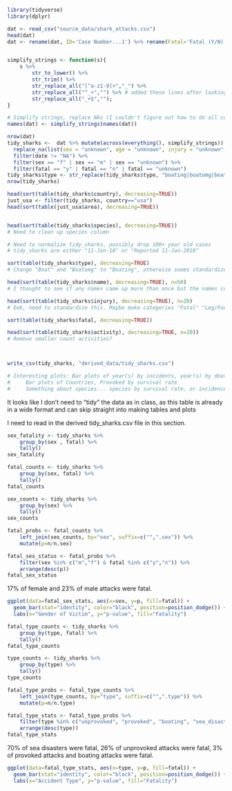 


```r
library(tidyverse)
library(dplyr)

```

```r
dat <- read_csv("source_data/shark_attacks.csv")
head(dat)
dat <- rename(dat, ID='Case Number...1') %>% rename(Fatal='Fatal (Y/N)')


simplify_strings <- function(s){
    s %>% 
        str_to_lower() %>%
        str_trim() %>%
        str_replace_all("[^a-z1-9]+","_") %>%
        str_replace_all("^_+","") %>% # added these lines after looking at the data
        str_replace_all("_+$","");
}

# Simplify strings, replace NAs (I couldn't figure out how to do all columns at once), filter out rows with bad info
names(dat) <- simplify_strings(names(dat))

nrow(dat)
tidy_sharks <-  dat %>% mutate(across(everything(), simplify_strings)) %>%
  replace_na(list(sex = "unknown", age = "unknown", injury = "unknown", fatal = "unknown", species = "unknown")) %>%
  filter(date != "NA") %>%
  filter(sex == "f" | sex == "m" | sex == "unknown") %>%
  filter(fatal == "y" | fatal == "n" | fatal == "unknown")
tidy_sharks$type <- str_replace(tidy_sharks$type, "boating|boatomg|boat", "boating")
nrow(tidy_sharks)

head(sort(table(tidy_sharks$country), decreasing=TRUE))
just_usa <- filter(tidy_sharks, country=="usa")
head(sort(table(just_usa$area), decreasing=TRUE))


head(sort(table(tidy_sharks$species), decreasing=TRUE))
# Need to clean up species column

# Need to normalize tidy_sharks, possibly drop 100+ year old cases
# tidy_sharks are either "11-Jan-18" or "Reported 11-Jan-2018"

sort(table(tidy_sharks$type), decreasing=TRUE)
# Change "Boat" and "Boatomg" to "Boating", otherwise seems standardized

head(sort(table(tidy_sharks$name), decreasing=TRUE), n=50)
# I thought to see if any names came up more than once but the names column does not seem to be very helpful, perhaps ignore for now. 

head(sort(table(tidy_sharks$injury), decreasing=TRUE), n=20)
# Eek, need to standardize this. Maybe make categories "Fatal" "Leg/Foot" "None" "Arm/Hand" "Minor Injury" ...

sort(table(tidy_sharks$fatal, decreasing=TRUE))

head(sort(table(tidy_sharks$activity), decreasing=TRUE, n=20))
# Remove smaller count activities?



write_csv(tidy_sharks, "derived_data/tidy_sharks.csv")
```



```r
# Interesting plots: Bar plots of year(s) by incidents, year(s) by deaths, year(s) by survival rate (non-fatal/incidents)
#     Bar plots of Countries, Provoked by survival rate
#     Something about species... species by survival rate, or incidence


```

It looks like I don't need to "tidy" the data as in class, as this table is already in a wide format and can skip straight into making tables and plots

I need to read in the derived tidy_sharks.csv file in this section.

```r
sex_fatality <- tidy_sharks %>%
    group_by(sex , fatal) %>%
    tally()
sex_fatality
```

```r
fatal_counts <- tidy_sharks %>%
    group_by(sex, fatal) %>%
    tally()
fatal_counts

sex_counts <- tidy_sharks %>%
    group_by(sex) %>%
    tally()
sex_counts

fatal_probs <- fatal_counts %>%
    left_join(sex_counts, by="sex", suffix=c("",".sex")) %>%
    mutate(p=n/n.sex)

fatal_sex_status <- fatal_probs %>%
    filter(sex %in% c("m","f") & fatal %in% c("y","n")) %>%
    arrange(desc(p))
fatal_sex_status
```
17% of female and 23% of male attacks were fatal.

```r
ggplot(data=fatal_sex_stats, aes(x=sex, y=p, fill=fatal)) +
  geom_bar(stat="identity", color="black", position=position_dodge()) + 
  labs(x="Gender of Victim", y="p-value", fill="Fatality")
```

```r
fatal_type_counts <- tidy_sharks %>%
    group_by(type, fatal) %>%
    tally()
fatal_type_counts

type_counts <- tidy_sharks %>%
    group_by(type) %>%
    tally()
type_counts

fatal_type_probs <- fatal_type_counts %>%
    left_join(type_counts, by="type", suffix=c("",".type")) %>%
    mutate(p=n/n.type)

fatal_type_stats <- fatal_type_probs %>%
    filter(type %in% c("unprovoked", "provoked", "boating", "sea_disaster") & fatal %in% c("y","n")) %>%
    arrange(desc(type))
fatal_type_stats
```
70% of sea disasters were fatal, 26% of unprovoked attacks were fatal, 3% of provoked attacks and boating attacks were fatal.

```r
ggplot(data=fatal_type_stats, aes(x=type, y=p, fill=fatal)) +
  geom_bar(stat="identity", color="black", position=position_dodge()) + 
  labs(x="Accident Type", y="p-value", fill="Fatality")
```
